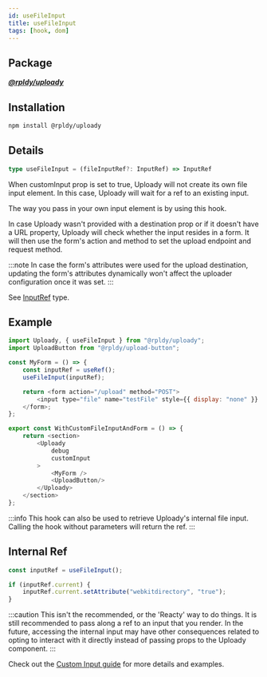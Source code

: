 ```yaml
---
id: useFileInput
title: useFileInput
tags: [hook, dom]
---
```


## Package

**_[@rpldy/uploady](../../packages/rpldy-uploady)_**

## Installation

```bash npm2yarn
npm install @rpldy/uploady
```

## Details

```typescript
type useFileInput = (fileInputRef?: InputRef) => InputRef
```

When customInput prop is set to true, Uploady will not create its own file input element.
In this case, Uploady will wait for a ref to an existing input.

The way you pass in your own input element is by using this hook.

In case Uploady wasn't provided with a destination prop or if it doesn't have a URL property,
Uploady will check whether the input resides in a form. It will then use the form's action and method to set the upload endpoint and request method.

:::note
In case the form's attributes were used for the upload destination, updating the form's attributes dynamically won't affect the uploader configuration once it was set.
:::

See [InputRef](../types#inputref) type.

## Example

```javascript title=WithCustomFileInputAndForm.jsx
import Uploady, { useFileInput } from "@rpldy/uploady";
import UploadButton from "@rpldy/upload-button";

const MyForm = () => {
    const inputRef = useRef();
    useFileInput(inputRef);

    return <form action="/upload" method="POST">
        <input type="file" name="testFile" style={{ display: "none" }} ref={inputRef}/>
    </form>;
};

export const WithCustomFileInputAndForm = () => {
    return <section>
        <Uploady
            debug
            customInput
        >
            <MyForm />
            <UploadButton/>
        </Uploady>
    </section>
};

```
:::info
This hook can also be used to retrieve Uploady's internal file input. Calling the hook without parameters will return the ref.
:::

## Internal Ref

```javascript
const inputRef = useFileInput();

if (inputRef.current) {
    inputRef.current.setAttribute("webkitdirectory", "true");
}
```

:::caution
This isn't the recommended, or the 'Reacty' way to do things. It is still recommended to pass along a ref to an input that you render.
In the future, accessing the internal input may have other consequences related to opting to interact with it directly instead of passing props to the Uploady component.
:::

Check out the [Custom Input guide](../../guides/CustomInput) for more details and examples.
